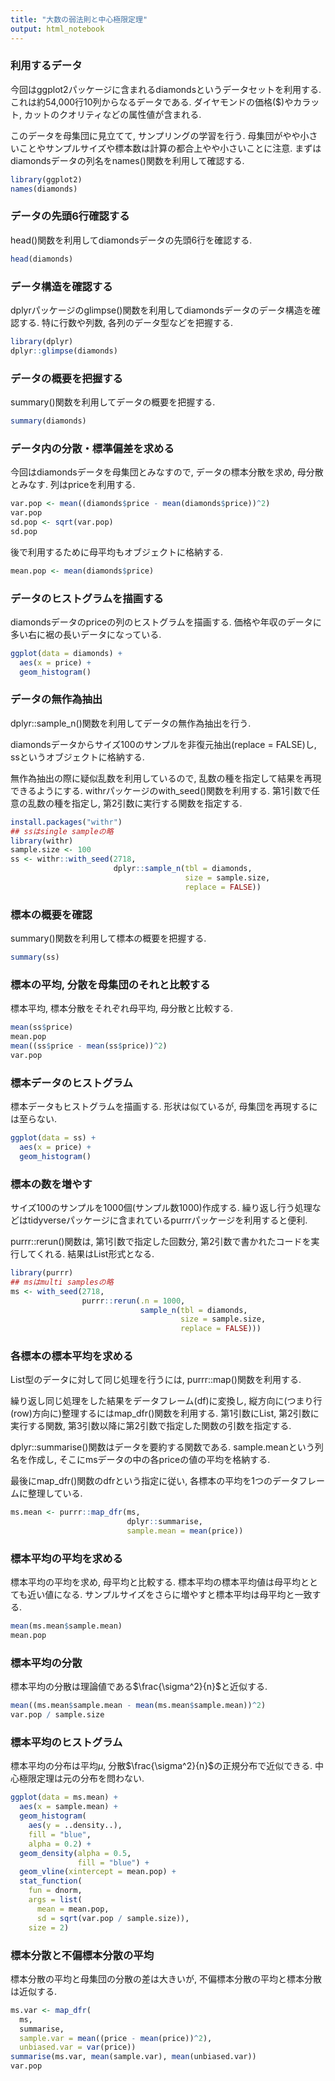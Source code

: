 ```yaml
---
title: "大数の弱法則と中心極限定理"
output: html_notebook
---
```


### 利用するデータ

今回はggplot2パッケージに含まれるdiamondsというデータセットを利用する.
これは約54,000行10列からなるデータである.
ダイヤモンドの価格($)やカラット, カットのクオリティなどの属性値が含まれる.

このデータを母集団に見立てて, サンプリングの学習を行う.
母集団がやや小さいことやサンプルサイズや標本数は計算の都合上やや小さいことに注意.
まずはdiamondsデータの列名をnames()関数を利用して確認する.

```r
library(ggplot2)
names(diamonds)
```

### データの先頭6行確認する

head()関数を利用してdiamondsデータの先頭6行を確認する.

```r
head(diamonds)
```

### データ構造を確認する

dplyrパッケージのglimpse()関数を利用してdiamondsデータのデータ構造を確認する.
特に行数や列数, 各列のデータ型などを把握する.

```r
library(dplyr)
dplyr::glimpse(diamonds)
```

### データの概要を把握する

summary()関数を利用してデータの概要を把握する.

```r
summary(diamonds)
```

### データ内の分散・標準偏差を求める

今回はdiamondsデータを母集団とみなすので, データの標本分散を求め, 母分散とみなす.
列はpriceを利用する.

```r
var.pop <- mean((diamonds$price - mean(diamonds$price))^2)
var.pop
sd.pop <- sqrt(var.pop)
sd.pop
```

後で利用するために母平均もオブジェクトに格納する.

```r
mean.pop <- mean(diamonds$price)
```


### データのヒストグラムを描画する

diamondsデータのpriceの列のヒストグラムを描画する.
価格や年収のデータに多い右に裾の長いデータになっている.

```r
ggplot(data = diamonds) +
  aes(x = price) +
  geom_histogram()
```

### データの無作為抽出

dplyr::sample_n()関数を利用してデータの無作為抽出を行う.

diamondsデータからサイズ100のサンプルを非復元抽出(replace = FALSE)し, ssというオブジェクトに格納する.

無作為抽出の際に疑似乱数を利用しているので, 乱数の種を指定して結果を再現できるようにする.
withrパッケージのwith_seed()関数を利用する.
第1引数で任意の乱数の種を指定し, 第2引数に実行する関数を指定する.

```r
install.packages("withr")
## ssはsingle sampleの略
library(withr)
sample.size <- 100
ss <- withr::with_seed(2718,
                       dplyr::sample_n(tbl = diamonds, 
                                       size = sample.size, 
                                       replace = FALSE))
```

### 標本の概要を確認

summary()関数を利用して標本の概要を把握する.

```r
summary(ss)
```

### 標本の平均, 分散を母集団のそれと比較する

標本平均, 標本分散をそれぞれ母平均, 母分散と比較する.

```r
mean(ss$price)
mean.pop
mean((ss$price - mean(ss$price))^2)
var.pop
```

### 標本データのヒストグラム

標本データもヒストグラムを描画する.
形状は似ているが, 母集団を再現するには至らない.

```r
ggplot(data = ss) +
  aes(x = price) +
  geom_histogram()
```

### 標本の数を増やす

サイズ100のサンプルを1000個(サンプル数1000)作成する.
繰り返し行う処理などはtidyverseパッケージに含まれているpurrrパッケージを利用すると便利.

purrr::rerun()関数は, 第1引数で指定した回数分, 第2引数で書かれたコードを実行してくれる.
結果はList形式となる.

```r
library(purrr)
## msはmulti samplesの略
ms <- with_seed(2718,
                purrr::rerun(.n = 1000,
                             sample_n(tbl = diamonds,
                                      size = sample.size,
                                      replace = FALSE)))
```

### 各標本の標本平均を求める

List型のデータに対して同じ処理を行うには, purrr::map()関数を利用する.

繰り返し同じ処理をした結果をデータフレーム(df)に変換し, 縦方向に(つまり行(row)方向に)整理するにはmap_dfr()関数を利用する.
第1引数にList, 第2引数に実行する関数, 第3引数以降に第2引数で指定した関数の引数を指定する.

dplyr::summarise()関数はデータを要約する関数である.
sample.meanという列名を作成し, そこにmsデータの中の各priceの値の平均を格納する.

最後にmap_dfr()関数のdfrという指定に従い, 各標本の平均を1つのデータフレームに整理している.

```r
ms.mean <- purrr::map_dfr(ms, 
                          dplyr::summarise,
                          sample.mean = mean(price))
```

### 標本平均の平均を求める

標本平均の平均を求め, 母平均と比較する.
標本平均の標本平均値は母平均ととても近い値になる.
サンプルサイズをさらに増やすと標本平均は母平均と一致する.

```r
mean(ms.mean$sample.mean)
mean.pop
```

### 標本平均の分散

標本平均の分散は理論値である$\frac{\sigma^2}{n}$と近似する.

```r
mean((ms.mean$sample.mean - mean(ms.mean$sample.mean))^2)
var.pop / sample.size
```

### 標本平均のヒストグラム

標本平均の分布は平均$\mu$, 分散$\frac{\sigma^2}{n}$の正規分布で近似できる.
中心極限定理は元の分布を問わない.

```r
ggplot(data = ms.mean) +
  aes(x = sample.mean) +
  geom_histogram(
    aes(y = ..density..),
    fill = "blue",
    alpha = 0.2) +
  geom_density(alpha = 0.5,
               fill = "blue") +
  geom_vline(xintercept = mean.pop) +
  stat_function(
    fun = dnorm,
    args = list(
      mean = mean.pop,
      sd = sqrt(var.pop / sample.size)),
    size = 2)
```

### 標本分散と不偏標本分散の平均

標本分散の平均と母集団の分散の差は大きいが, 不偏標本分散の平均と標本分散は近似する.

```r
ms.var <- map_dfr(
  ms, 
  summarise, 
  sample.var = mean((price - mean(price))^2),
  unbiased.var = var(price))
summarise(ms.var, mean(sample.var), mean(unbiased.var))
var.pop
```
